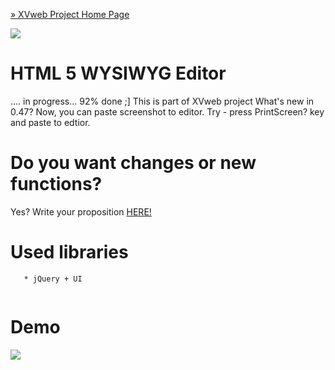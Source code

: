 [[http://bordeux.net/XVweb/|&raquo; XVweb Project Home Page]]

<p align="center"><img src="http://img402.imageshack.us/img402/8499/html5logo.jpg"  /></p>

= HTML 5 WYSIWYG Editor =
.... in progress... 92% done ;] This is part of XVweb project 
What's new in 0.47? Now, you can paste screenshot to editor. Try - press PrintScreen? key and paste to edtior. 

= Do you want changes or new functions? =
Yes? Write your proposition <a href="https://github.com/bordeux/HTML-5-WYSIWYG-Editor/issues">HERE!</a>


= Used libraries =
	* jQuery + UI
	
= Demo =

<p align="center"><a href="http://bordeux.github.com/HTML-5-WYSIWYG-Editor/"> <img src="http://img140.imageshack.us/img140/7695/demoy.png"  /> </a> </p>